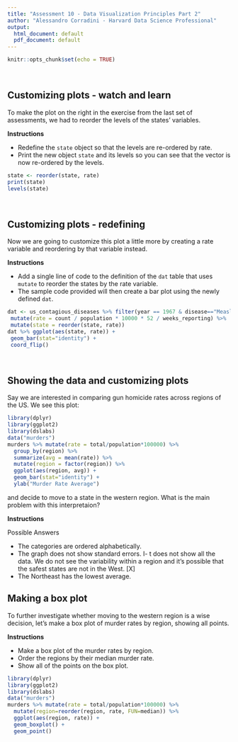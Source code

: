 ```yaml
---
title: "Assessment 10 - Data Visualization Principles Part 2"
author: "Alessandro Corradini - Harvard Data Science Professional"
output:
  html_document: default
  pdf_document: default
---
```


```r
knitr::opts_chunk$set(echo = TRUE)
```

<br/>

## **Customizing plots - watch and learn**
To make the plot on the right in the exercise from the last set of assessments, we had to reorder the levels of the states' variables.

**Instructions**

- Redefine the ```state``` object so that the levels are re-ordered by rate.
- Print the new object ```state``` and its levels so you can see that the vector is now re-ordered by the levels.

```r
state <- reorder(state, rate)
print(state)
levels(state)
```

<br/>

## **Customizing plots - redefining**
Now we are going to customize this plot a little more by creating a rate variable and reordering by that variable instead.

**Instructions**

- Add a single line of code to the definition of the ```dat``` table that uses ```mutate``` to reorder the states by the rate variable.
- The sample code provided will then create a bar plot using the newly defined ```dat```.

```r
dat <- us_contagious_diseases %>% filter(year == 1967 & disease=="Measles" & count>0 & !is.na(population)) %>%
 mutate(rate = count / population * 10000 * 52 / weeks_reporting) %>%
 mutate(state = reorder(state, rate))
dat %>% ggplot(aes(state, rate)) +
 geom_bar(stat="identity") +
 coord_flip()
```

<br/>

## **Showing the data and customizing plots**
Say we are interested in comparing gun homicide rates across regions of the US. We see this plot:

```r
library(dplyr)
library(ggplot2)
library(dslabs)
data("murders")
murders %>% mutate(rate = total/population*100000) %>%
  group_by(region) %>%
  summarize(avg = mean(rate)) %>%
  mutate(region = factor(region)) %>%
  ggplot(aes(region, avg)) +
  geom_bar(stat="identity") +
  ylab("Murder Rate Average")
```

and decide to move to a state in the western region. What is the main problem with this interpretaion?


**Instructions**

Possible Answers

- The categories are ordered alphabetically.
- The graph does not show standard errors.
I- t does not show all the data. We do not see the variability within a region and it's possible that the safest states are not in the West. [X]
- The Northeast has the lowest average.


## **Making a box plot**
To further investigate whether moving to the western region is a wise decision, let's make a box plot of murder rates by region, showing all points.

**Instructions**

- Make a box plot of the murder rates by region.
- Order the regions by their median murder rate.
- Show all of the points on the box plot.

```r
library(dplyr)
library(ggplot2)
library(dslabs)
data("murders")
murders %>% mutate(rate = total/population*100000) %>%
  mutate(region=reorder(region, rate, FUN=median)) %>%
  ggplot(aes(region, rate)) +
  geom_boxplot() +
  geom_point()
```  